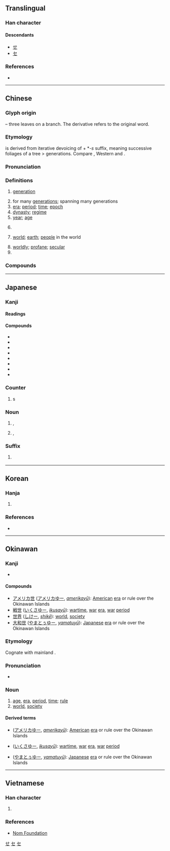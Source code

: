 {{character info/new}}
==Translingual==
{{stroke order|type=animate}}

===Han character===
{{Han char|rn=1|rad=一|as=04|sn=5|four=44717|canj=PT|ids=⿻廿𠃊}}

====Descendants====
* [[せ]]
* [[セ]]

===References===
* {{Han ref|kx=0077.110|dkj=00031|dj=0155.020|hdz=10014.060|uh=4E16|ud=19990|bh=A540|bd=42304}}

[[Category:Han characters from which hiragana were derived|せ]]
[[Category:Han characters from which katakana were derived|セ]]

----

==Chinese==
{{zh-forms|alt=丗,卋,㔺}}

===Glyph origin===
{{Han etyl}}
{{liushu|p}} – three leaves on a branch. The derivative {{och-l|葉}} refers to the original word.

===Etymology===
{{och-l|世}} is derived from iterative devoicing of {{och-l|葉|leaf}} + *''-s'' suffix, meaning successive foliages of a tree > generations. Compare {{cog|bo|ལོ་མ||leaf}}, Western {{cog|bo|ལོབ་མ||leaf}} and {{cog|bo|ལོ||year}}.

===Pronunciation===
{{zh-pron
|m=shì
|c=sai3
|h=pfs=sṳ
|md=sié
|mn=sì/qz,tw,xm:sè
|mn_note=sì - vernacular; sè - literary; sì - literary (Zhangzhou)
|w=2sr
|mc=y
|oc=y
|cat=n,cls,a,pn
}}

===Definitions===
{{zh-hanzi}}

# [[generation]]
#: {{zh-x|世代|generation}}
# for many [[generation]]s; spanning many generations
# [[era]]; [[period]]; [[time]]; [[epoch]]
# [[dynasty]]; [[regime]]
# [[year]]; [[age]]
# {{zh-classifier|the time of one's life}}
#: {{zh-x|一生一世|a lifetime, all of one's life}}
# [[world]]; [[earth]]; [[people]] in the world
#: {{zh-x|世界|world}}
# [[worldly]]; [[profane]]; [[secular]]
# {{surname|lang=zh}}

===Compounds===
{{zh-der|一世|一世界|三世|三世佛|上世|上新世|下世|不世|不世出|不偶世|世上|世主|世事|世交|世人|世仇|世代|世伯|世侄|世俗|世傳|世儒|世兄|世典|世務|世及|世叔|世味|世好|世婦|世子|世家|世尊|世局|世居|世弟|世德|世恩錄|世情|世態|世故|世教|世族|世業|世母|世法|世父|世牒|世界|世界報|世界性|世界級|世界觀|世界語|世系|世紀|世紀末|世綵堂|世胄|世胙|世臺|世表|世襲|世親|世誼|世講|世譜|世路|世運|世道|世醫|世間|世面|世風|並世|中世|中世紀|中新世|亂世|二世|人世|今世|今世說|來世|傲世|傳世|傾世|元世祖|先世|入世|全世界|再世|再世交|出世|出世作|前世|創世紀|勸世|包世臣|化世|半世|即世|厭世|厭世觀|去世|叔世|古新世|名世|命世|命世才|問世|器世間|嚴世蕃|在世|塵世|夷世|奕世|媚世|季世|安世高|家世|宿世|就世|希世|平世|幻世|度世|張世傑|後世|後半世|徐世昌|御世|慢世|憤世|應世|戴名世|故世|救世|救世主|救世軍|新世界|新世紀|明世|時世|晚世|晻世|暮世|曠世|末世|末世論|李世民|棄世|永世|沒世|治世|泉世|洪積世|浮世|浮世繪|涉世|淑世|清世|清世宗|清世祖|渾世|滿世界|滿世間|濁世|濟世|王世貞|玩世|現世|現世報|現世寶|現世界|用世|當世|百世|百世師|盛世|盡世|矯世|萬世|稀世|立世|累世|絕世|經世|緯世|繫世|老世交|背世|舉世|華胥世|蓋世|處世|虞世南|衰世|袁世凱|見世報|見世面|覺世|觀世音|謝世|警世|警世鐘|跨世紀|身世|轉世|辟世|辭世|近世|近世史|逃世|逝世|逢世|遁世|過世|遯世|遺世|避世|邁世|邪世|郎世寧|醒世|重世|長世|閱世|阿闍世|降世|陰世|陽世|隔世|離世|面世|韓世忠|高世|高世志}}

----

==Japanese==

===Kanji===
{{ja-kanji|grade=3|rs=一04}}

====Readings====
{{ja-readings
|goon=[[せ]] (se)
|kanon=[[せい]] (sei)
|kun=[[よ]] (yo)
|nanori=[[とし]] (toshi), [[ゆ]] (yu), [[ゆき]] (yuki)
}}

====Compounds====
{{der-top|Compounds}}
* {{ja-r|世%界|せ%かい}}
* {{ja-r|世%紀|せい%き}}
* {{ja-r|世%辞|せ%じ}}
* {{ja-r|永%世|えい%せい}}
* {{ja-r|救%世%主|きゅう%せい%しゅ}}
* {{ja-r|創%世%記|そう%せい%き}}
* {{ja-r|創%世%期|そう%せい%き}}
* {{ja-r|新%世%界|しん%せ%かい}}
{{der-bottom}}

===Counter===
{{ja-pos|せい|counter}}

# {{l|en|generation}}s

===Noun===
{{ja-noun|よ}}

# {{l|en|world}}, {{l|en|society}}
# {{l|en|generation}}, {{l|en|age}}

===Suffix===
{{ja-pos|せい|suffix}}

# {{lb|ja|geology|sort=せい}} {{l|en|epoch}}

[[Category:Han characters from which katakana were derived|セ]]

----

==Korean==

===Hanja===
{{ko-hanja|hangeul=세|rv=se|mr=se|y=sey|eumhun=인간|ehrv=in-gan|ehmr=in'gan|ehy=}}

# {{defn|lang=ko|sort=一04}}

===References===
* {{Hanja ref|nav=10081}}

----

==Okinawan==

===Kanji===
{{head|ryu|kanji}}

* {{ja-readings|kun=[[ゆー]] (yū)|on=[[し]] (shi)}}

====Compounds====
{{der-top|Compounds}}
* [[アメリカ世]] ([[アメリカゆー]], ''[[amerikayū]]''): [[American]] [[era]] or rule over the Okinawan Islands
* [[戦世]] ([[いくさゆー]], ''[[ikusayū]]''): [[wartime]], [[war]] [[era]], [[war]] [[period]]
* [[世界]] ([[しけー]], ''[[shikē]]''): [[world]], [[society]]
* [[大和世]] ([[やまとぅゆー]], ''[[yamatuyū]]''): [[Japanese]] [[era]] or rule over the Okinawan Islands
{{der-bottom}}

===Etymology===
Cognate with mainland {{cog|ja|世|tr=yo}}.

===Pronunciation===
* {{IPA|/juː/|lang=ryu}}

===Noun===
{{head|ryu|noun|hiragana|ゆー|romaji|yū}}

# [[age]], [[era]], [[period]], [[time]]; [[rule]]
# [[world]], [[society]]

====Derived terms====
* {{l|ryu|アメリカ世}} ([[アメリカゆー]], ''[[amerikayū]]''): [[American]] [[era]] or rule over the Okinawan Islands
* {{l|ryu|戦世}} ([[いくさゆー]], ''[[ikusayū]]''): [[wartime]], [[war]] [[era]], [[war]] [[period]]
* {{l|ryu|大和世}} ([[やまとぅゆー]], ''[[yamatuyū]]''): [[Japanese]] [[era]] or rule over the Okinawan Islands

----

==Vietnamese==

===Han character===
{{vi-hantu|[[thế]], [[thá]], [[thé]], [[thể]]|rs=一04}}

# {{defn|lang=vi|sort=一04}}

===References===
* [http://nomfoundation.org/common/nom_details.php?codepoint=4e16 Nom Foundation]
